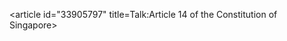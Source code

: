 <article id="33905797" title=Talk:Article 14 of the Constitution of Singapore>
	<talkpage id="33905797" title="Talk:Article 14 of the Constitution of Singapore">
{{ArticleHistory
|action1=GAN
|action1date=17:34, 24 January 2012
|action1link=Talk:Article 14 of the Constitution of Singapore/GA1
|action1result=listed
|action1oldid=472965428
|dykdate=12 December 2011
|dykentry=... that the [[right to free speech|rights to freedom of speech]], [[freedom of assembly|assembly]] and [[freedom of association|association]] are only guaranteed by '''[[Article 14 of the Constitution of Singapore|Article 14]]''' of the [[Constitution of Singapore|Singapore Constitution]] to [[Singaporean nationality law|Singapore citizens]]?
|currentstatus=GA
|topic=law
}}
{{WikiProjectBannerShell|1=
{{WikiProject Freedom of speech|class=GA|importance=Mid}}
{{WikiProject Singapore|class=GA|importance=High}}
{{WikiProject Law|class=GA|importance=Mid}}
{{WikiProject Human rights|class=GA|importance=Mid}}
}}
{{Educational assignment|month=3|year=2011|link=Wikipedia:School and university projects#School of Law, Singapore Management University: Constitutional and Administrative Law Wikipedia Project (ongoing; started January 2010)}}
{{Talk:Article 14 of the Constitution of Singapore/GA1}}
	</talkpage>
</article>